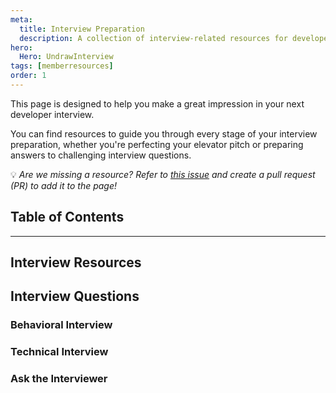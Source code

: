 ```yaml
---
meta:
  title: Interview Preparation
  description: A collection of interview-related resources for developers.
hero:
  Hero: UndrawInterview
tags: [memberresources]
order: 1
---
```



<TextContainer background="light" showBackToTopLink={false}>

<LeadText>

This page is designed to help you make a great impression in your next developer interview.

You can find resources to guide you through every stage of your interview preparation, whether you're perfecting your elevator pitch or preparing answers to challenging interview questions.

💡 _Are we missing a resource? Refer to [this issue](https://github.com/Virtual-Coffee/virtualcoffee.io/issues/1353) and create a pull request (PR) to add it to the page!_

</LeadText>

</TextContainer>

## Table of Contents

<TextContainer>

---

## Interview Resources

## Interview Questions

### Behavioral Interview

### Technical Interview

### Ask the Interviewer

</TextContainer>
